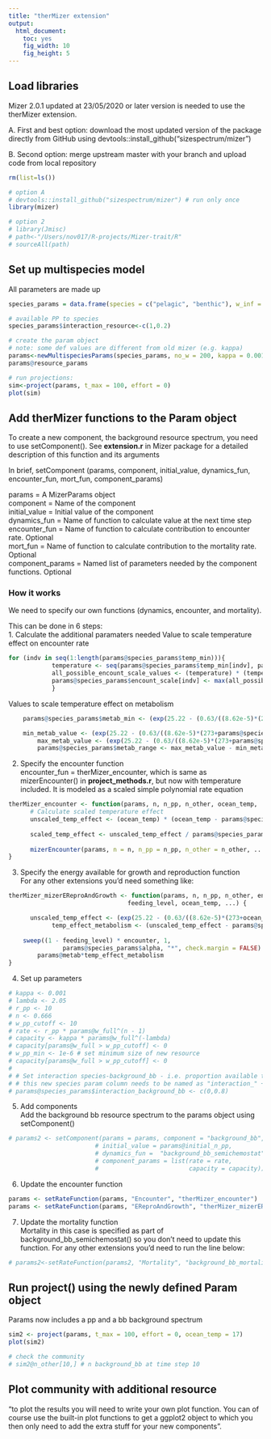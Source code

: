 ```yaml
---
title: "therMizer extension"
output:
  html_document:
    toc: yes
    fig_width: 10
    fig_height: 5
---
```


## Load libraries

Mizer 2.0.1 updated at 23/05/2020 or later version is needed to use the therMizer extension. 

A. First and best option: download the most updated version of the package directly from GitHub using devtools::install_github("sizespectrum/mizer") 

B. Second option: merge upstream master with your branch and upload code from local repository 

```r

rm(list=ls())

# option A
# devtools::install_github("sizespectrum/mizer") # run only once
library(mizer)

# option 2 
# library(Jmisc)
# path<-"/Users/nov017/R-projects/Mizer-trait/R"
# sourceAll(path)

```

## Set up multispecies model

All parameters are made up

```r

species_params = data.frame(species = c("pelagic", "benthic"), w_inf = c(100, 200), k_vb =c(0.2, 0.2), w_min = c(0.001, 0.001), temp_min = c(15, 10), temp_max = c(25, 20))

# available PP to species 
species_params$interaction_resource<-c(1,0.2)

# create the param object
# note: some def values are different from old mizer (e.g. kappa)
params<-newMultispeciesParams(species_params, no_w = 200, kappa = 0.001)
params@resource_params

# run projections:
sim<-project(params, t_max = 100, effort = 0)
plot(sim)

```

## Add therMizer functions to the Param object

To create a new component, the background resource spectrum, you need to use setComponent(). See **extension.r** in Mizer package for a detailed description of this function and its arguments 

In brief, setComponent (params, component, initial_value, dynamics_fun, encounter_fun, mort_fun, component_params)

params = A MizerParams object  
component = Name of the component  
initial_value = Initial value of the component  
dynamics_fun = Name of function to calculate value at the next time step  
encounter_fun = Name of function to calculate contribution to encounter rate. Optional  
mort_fun = Name of function to calculate contribution to the mortality rate. Optional  
component_params = Named list of parameters needed by the component functions. Optional    

### How it works 

We need to specify our own functions (dynamics, encounter, and mortality). 

This can be done in 6 steps:   
1. Calculate the additional paramaters needed 
Value to scale temperature effect on encounter rate
```r
for (indv in seq(1:length(params@species_params$temp_min))){
			temperature <- seq(params@species_params$temp_min[indv], params@species_params$temp_max[indv], by=0.1)
			all_possible_encount_scale_values <- (temperature) * (temperature - params@species_params$temp_min[indv]) * (params@species_params$temp_max[indv] - temperature)
			params@species_params$encount_scale[indv] <- max(all_possible_encount_scale_values)
			}
```

Values to scale temperature effect on metabolism
```r
    params@species_params$metab_min <- (exp(25.22 - (0.63/((8.62e-5)*(273+params@species_params$temp_min))))) 

    min_metab_value <- (exp(25.22 - (0.63/((8.62e-5)*(273+params@species_params$temp_min)))))
		max_metab_value <- (exp(25.22 - (0.63/((8.62e-5)*(273+params@species_params$temp_max)))))
		params@species_params$metab_range <- max_metab_value - min_metab_value
```

2. Specify the encounter function  
encounter_fun = therMizer_encounter, which is same as mizerEncounter() in **project_methods.r**, but now with temperature included.  It is modeled as a scaled simple polynomial rate equation  

```r

therMizer_encounter <- function(params, n, n_pp, n_other, ocean_temp, ...) {
      # Calculate scaled temperature effect
      unscaled_temp_effect <- (ocean_temp) * (ocean_temp - params@species_params$temp_min) * (params@species_params$temp_max - ocean_temp)
      
      scaled_temp_effect <- unscaled_temp_effect / params@species_params$encount_scale
      
      mizerEncounter(params, n = n, n_pp = n_pp, n_other = n_other, ...)*scaled_temp_effect
}

```

3. Specify the energy available for growth and reproduction function  
For any other extensions you'd need something like: 

```r

therMizer_mizerEReproAndGrowth <- function(params, n, n_pp, n_other, encounter,
                                 feeding_level, ocean_temp, ...) {

      unscaled_temp_effect <- (exp(25.22 - (0.63/((8.62e-5)*(273+ocean_temp)))))
			temp_effect_metabolism <- (unscaled_temp_effect - params@species_params$metab_min) / params@species_params$metab_range
  
    sweep((1 - feeding_level) * encounter, 1,
               params@species_params$alpha, "*", check.margin = FALSE) - 
        params@metab*temp_effect_metabolism
}

```

4. Set up parameters   


```r

# kappa <- 0.001 
# lambda <- 2.05 
# r_pp <- 10
# n <- 0.666 
# w_pp_cutoff <- 10
# rate <- r_pp * params@w_full^(n - 1)
# capacity <- kappa * params@w_full^(-lambda)
# capacity[params@w_full > w_pp_cutoff] <- 0
# w_pp_min <- 1e-6 # set minimum size of new resource 
# capacity[params@w_full > w_pp_cutoff] <- 0
# 
# # Set interaction species-background_bb - i.e. proportion available to each species.  
# # this new species param column needs to be named as "interaction_" + component name
# params@species_params$interaction_background_bb <- c(0,0.8)

```

5. Add components   
Add the background bb resource spectrum to the params object using setComponent()

```r

# params2 <- setComponent(params = params, component = "background_bb",
                        # initial_value = params@initial_n_pp, 
                        # dynamics_fun =  "background_bb_semichemostat",
                        # component_params = list(rate = rate, 
                        #                         capacity = capacity))

```

6. Update the encounter function

```r

params <- setRateFunction(params, "Encounter", "therMizer_encounter")
params <- setRateFunction(params, "EReproAndGrowth", "therMizer_mizerEReproAndGrowth")
```

7. Update the mortality function   
Mortality in this case is specified as part of background_bb_semichemostat() so you don't need to update this function. For any other extensions you'd need to run the line below: 

```r

# params2<-setRateFunction(params2, "Mortality", "background_bb_mortality")

```

## Run project() using the newly defined Param object 

Params now includes a pp and a bb background spectrum 

```r

sim2 <- project(params, t_max = 100, effort = 0, ocean_temp = 17) 
plot(sim2)

# check the community 
# sim2@n_other[10,] # n background_bb at time step 10 

```

## Plot community with additional resource

"to plot the results you will need to write your own plot function. You can of course use the built-in plot functions to get a ggplot2 object to which you then only need to add the extra stuff for your new components".
